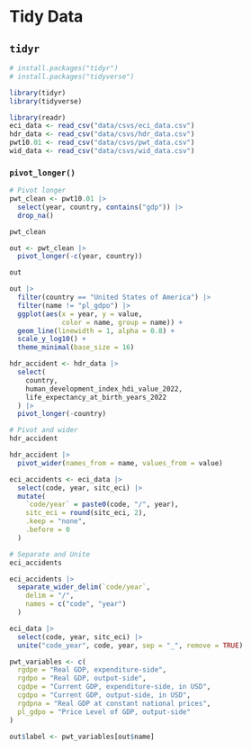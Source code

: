 # Tidy Data

## `tidyr`

```r
# install.packages("tidyr")
# install.packages("tidyverse")

library(tidyr)
library(tidyverse)
```

```r
library(readr)
eci_data <- read_csv("data/csvs/eci_data.csv")
hdr_data <- read_csv("data/csvs/hdr_data.csv")
pwt10.01 <- read_csv("data/csvs/pwt_data.csv")
wid_data <- read_csv("data/csvs/wid_data.csv")
```

### `pivot_longer()`

```r
# Pivot longer
pwt_clean <- pwt10.01 |>
  select(year, country, contains("gdp")) |>
  drop_na()

pwt_clean
```

```r
out <- pwt_clean |>
  pivot_longer(-c(year, country))

out
```

```r
out |>
  filter(country == "United States of America") |>
  filter(name != "pl_gdpo") |>
  ggplot(aes(x = year, y = value,
             color = name, group = name)) +
  geom_line(linewidth = 1, alpha = 0.8) +
  scale_y_log10() +
  theme_minimal(base_size = 16)

```

```r
hdr_accident <- hdr_data |>
  select(
    country,
    human_development_index_hdi_value_2022,
    life_expectancy_at_birth_years_2022
  ) |>
  pivot_longer(-country)
```

```r
# Pivot and wider
hdr_accident

hdr_accident |>
  pivot_wider(names_from = name, values_from = value)
```

```r
eci_accidents <- eci_data |>
  select(code, year, sitc_eci) |>
  mutate(
    `code/year` = paste0(code, "/", year),
    sitc_eci = round(sitc_eci, 2),
    .keep = "none",
    .before = 0
  )
```

```r
# Separate and Unite
eci_accidents

eci_accidents |>
  separate_wider_delim(`code/year`,
    delim = "/",
    names = c("code", "year")
  )

```

```r
eci_data |>
  select(code, year, sitc_eci) |>
  unite("code_year", code, year, sep = "_", remove = TRUE)
```

```r
pwt_variables <- c(
  rgdpe = "Real GDP, expenditure-side",
  rgdpo = "Real GDP, output-side",
  cgdpe = "Current GDP, expenditure-side, in USD",
  cgdpo = "Current GDP, output-side, in USD",
  rgdpna = "Real GDP at constant national prices",
  pl_gdpo = "Price Level of GDP, output-side"
)

out$label <- pwt_variables[out$name]
```
